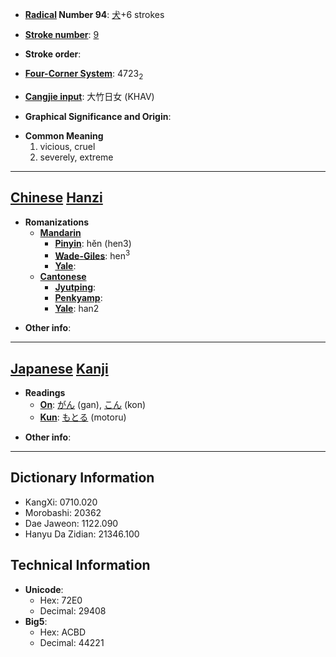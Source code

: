 * '''[[Wiktionary:Chinese radical index| Radical]] Number 94''': [[Wiktionary:Chinese radical index 犬|犬]]+6 strokes

* '''[[Wiktionary:Chinese total strokes index|Stroke number]]''': [[Wiktionary:Chinese total strokes index 9|9]]

* '''Stroke order''': 

* '''[[Wiktionary:Chinese four corner index|Four-Corner System]]''': 4723<sub>2</sub>

* '''[[Wiktionary:Chinese Cangjie index|Cangjie input]]''': 大竹日女 (KHAV)

* '''Graphical Significance and Origin''': 

* '''Common Meaning'''
*#vicious, cruel
*# severely, extreme


----

== [[Chinese]] [[Hanzi]] ==

* '''Romanizations'''
** '''[[Mandarin]]'''
*** '''[[Pinyin]]''': hěn (hen3)
*** '''[[Wade-Giles]]''': hen<sup>3</sup>
*** '''[[Yale]]''': 
** '''[[Cantonese]]'''
*** '''[[Jyutping]]''':
*** '''[[Penkyamp]]''': 
*** '''[[Yale]]''': han2

* '''Other info''': 

----

== [[Japanese]] [[Kanji]] ==

* '''Readings'''
** '''[[On]]''': [[がん]] (gan), [[こん]] (kon)
** '''[[Kun]]''': [[もとる]] (motoru)

* '''Other info''':  

----

== Dictionary Information ==

* KangXi: 0710.020
* Morobashi: 20362
* Dae Jaweon: 1122.090
* Hanyu Da Zidian: 21346.100

== Technical Information ==

* '''Unicode''':
** Hex: 72E0
** Decimal: 29408
* '''Big5''':
** Hex: ACBD
** Decimal: 44221